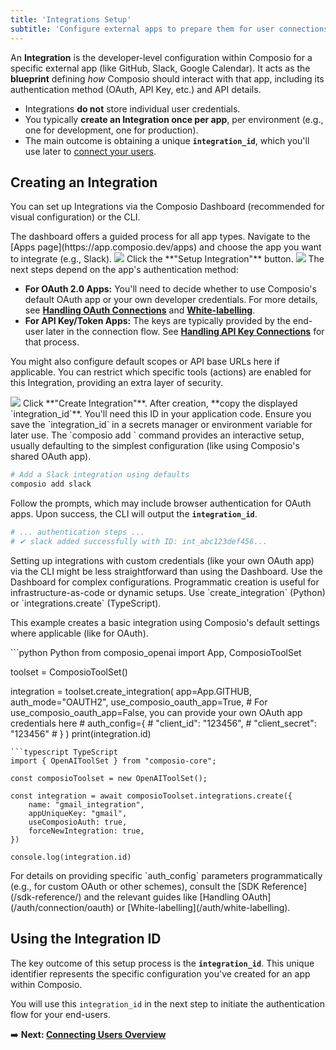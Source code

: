 ```yaml
---
title: 'Integrations Setup'
subtitle: 'Configure external apps to prepare them for user connections'
---
```


An **Integration** is the developer-level configuration within Composio for a specific external app (like GitHub, Slack, Google Calendar). It acts as the **blueprint** defining *how* Composio should interact with that app, including its authentication method (OAuth, API Key, etc.) and API details.

*   Integrations **do not** store individual user credentials.
*   You typically **create an Integration once per app**, per environment (e.g., one for development, one for production).
*   The main outcome is obtaining a unique **`integration_id`**, which you'll use later to [connect your users](/auth/connection).

## Creating an Integration

You can set up Integrations via the Composio Dashboard (recommended for visual configuration) or the CLI.

<Tabs>
<Tab title="Dashboard (Recommended)">
The dashboard offers a guided process for all app types.

<Steps>
<Step title="Select App">
Navigate to the [Apps page](https://app.composio.dev/apps) and choose the app you want to integrate (e.g., Slack).
<Frame background="subtle" title="Application Selection Screen">
  <img src="../../../assets/images/integration-step-1-0.png" />
</Frame>
</Step>
<Step title="Initiate Setup">
Click the **"Setup Integration"** button.
<Frame background="subtle" title="Integration Setup Interface">
  <img src="../../../assets/images/integration-step-2-0.png" />
</Frame>
</Step>
<Step title="Configure Integration Settings (If Required)">
The next steps depend on the app's authentication method:

- **For OAuth 2.0 Apps:** You'll need to decide whether to use Composio's default OAuth app or your own developer credentials. For more details, see **[Handling OAuth Connections](/auth/connection/oauth)** and **[White-labelling](/auth/white-labelling)**.
- **For API Key/Token Apps:** The keys are typically provided by the end-user later in the connection flow. See **[Handling API Key Connections](/auth/connection/non-oauth)** for that process.

You might also configure default scopes or API base URLs here if applicable.
</Step>
<Step title="(Optional) Limit Actions">
You can restrict which specific tools (actions) are enabled for this Integration, providing an extra layer of security.
<Frame background="subtle" title="Action Limitation Configuration">
  <img src="../../../assets/images/integration-step-3-0.png" />
</Frame>
</Step>
<Step title="Create and Get ID">
Click **"Create Integration"**. After creation, **copy the displayed `integration_id`**. You'll need this ID in your application code.

<Info>
Ensure you save the `integration_id` in a secrets manager or environment variable for later use.
</Info>
</Step>
</Steps>
</Tab>

<Tab title="CLI">
The `composio add <app>` command provides an interactive setup, usually defaulting to the simplest configuration (like using Composio's shared OAuth app).

```bash CLI Example
# Add a Slack integration using defaults
composio add slack
```
Follow the prompts, which may include browser authentication for OAuth apps. Upon success, the CLI will output the **`integration_id`**.

```bash Output Example
# ... authentication steps ...
# ✔ slack added successfully with ID: int_abc123def456...
```
<Note>
Setting up integrations with custom credentials (like your own OAuth app) via the CLI might be less straightforward than using the Dashboard. Use the Dashboard for complex configurations.
</Note>
</Tab>

<Tab title="Code (Advanced)">
Programmatic creation is useful for infrastructure-as-code or dynamic setups. Use `create_integration` (Python) or `integrations.create` (TypeScript).

This example creates a basic integration using Composio's default settings where applicable (like for OAuth).

<CodeGroup>
```python Python
from composio_openai import App, ComposioToolSet

toolset = ComposioToolSet()

integration = toolset.create_integration(
    app=App.GITHUB,
    auth_mode="OAUTH2",
    use_composio_oauth_app=True,
    # For use_composio_oauth_app=False, you can provide your own OAuth app credentials here
    # auth_config={
    #     "client_id": "123456",
    #     "client_secret": "123456"
    # }
)
print(integration.id)

```
```typescript TypeScript
import { OpenAIToolSet } from "composio-core";

const composioToolset = new OpenAIToolSet();

const integration = await composioToolset.integrations.create({
    name: "gmail_integration",
    appUniqueKey: "gmail",
    useComposioAuth: true,
    forceNewIntegration: true,
})

console.log(integration.id)
```
</CodeGroup>
<Info>
For details on providing specific `auth_config` parameters programmatically (e.g., for custom OAuth or other schemes), consult the [SDK Reference](/sdk-reference/) and the relevant guides like [Handling OAuth](/auth/connection/oauth) or [White-labelling](/auth/white-labelling).
</Info>
</Tab>
</Tabs>

## Using the Integration ID

The key outcome of this setup process is the **`integration_id`**. This unique identifier represents the specific configuration you've created for an app within Composio.

You will use this `integration_id` in the next step to initiate the authentication flow for your end-users.

➡️ **Next: [Connecting Users Overview](/auth/connection/)**